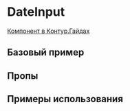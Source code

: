
<Meta of={DateInputStories} />

# DateInput

[Компонент в Контур.Гайдах](https://guides.kontur.ru/components/input-fields/calendar/)

<Description />

## Базовый пример

<Primary />

## Пропы

<Controls />

## Примеры использования

<Stories title="" includePrimary={false} />
